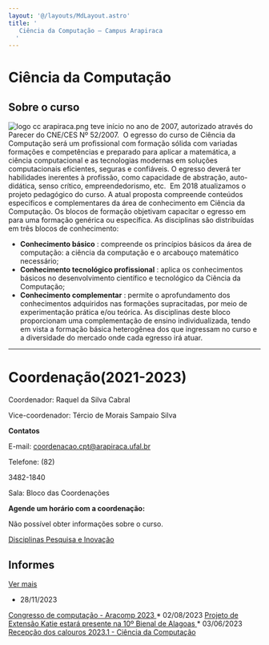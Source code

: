 ```yaml
---
layout: '@/layouts/MdLayout.astro'
title: '
   Ciência da Computação — Campus Arapiraca
  '
---
```






Ciência da Computação
=====================












Sobre o curso
-------------



![logo cc arapiraca.png](https://arapiraca.ufal.br/graduacao/ciencia-da-computacao/documentos/imagens/logo-cc-arapiraca.png/@@images/01ed666d-73d0-473d-9aea-5b4be11d96b6.png "logo")
 teve início no ano de 2007, autorizado através do Parecer do CNE/CES Nº 52/2007\.  O egresso do curso de Ciência da Computação será um profissional com formação sólida com variadas formações e competências e preparado para aplicar a matemática, a ciência computacional e as tecnologias modernas em soluções computacionais eficientes, seguras e confiáveis. O egresso deverá ter habilidades inerentes à profissão, como capacidade de abstração, auto\-didática, senso crítico, empreendedorismo, etc.  Em 2018 atualizamos o projeto pedagógico do curso. A atual proposta compreende conteúdos específicos e complementares da área de conhecimento em Ciência da Computação. Os blocos de formação objetivam capacitar o egresso em para uma formação​ ​genérica ou específica. As disciplinas são distribuídas em três blocos de conhecimento:
 


* **​Conhecimento básico** 
 : compreende os princípios básicos da área de computação: a ciência da computação e o arcabouço matemático necessário;
* **Conhecimento tecnológico profissional** 
 : aplica os conhecimentos básicos no desenvolvimento científico e tecnológico da Ciência da Computação;
* **Conhecimento complementar** 
 : permite o aprofundamento dos conhecimentos adquiridos nas formações supracitadas, por meio de experimentação prática e/ou teórica. As disciplinas deste bloco proporcionam uma complementação de ensino individualizada, tendo em vista a formação básica heterogênea dos que ingressam no curso e a diversidade do mercado onde cada egresso irá atuar.




---


Coordenação(2021\-2023\)
========================



 Coordenador: Raquel da Silva Cabral
 



 Vice\-coordenador: Tércio de Morais Sampaio Silva
 



**Contatos** 




 E\-mail:
 <a href="mailto:coordenaca.cpt@arapiraca.ufal.br" rel="noopener" target="_blank">
 coordenacao.cpt@arapiraca.ufal.br
</a>





 Telefone: (82\)
 
 3482\-1840
 





 Sala: Bloco das Coordenações
 




**Agende um horário com a coordenação:** 














 Não possível obter informações sobre o curso.
 







<a href="#">
 <span>
  Disciplinas
 </span>
</a>







<a href="/cpt/projetos-de-pesquisa">
 <span>
  Pesquisa e Inovação
 </span>
</a>












Informes
--------




<a class="btn btn-primary pull-right" href="/cpt/institucional/informes">
 Ver mais
</a>



* 28/11/2023
 
<a class="titulo" href="/cpt/institucional/informes/aracomp-2023">
 Congresso de computação - Aracomp 2023
</a>
* 02/08/2023
 
<a class="titulo" href="/cpt/institucional/informes/katie-na-bienal">
 Projeto de Extensão Katie estará presente na 10º Bienal de Alagoas
</a>
* 03/06/2023
 
<a class="titulo" href="/cpt/institucional/informes/recepcao-dos-calouros-2023-1-ciencia-da-computacao">
 Recepção dos calouros 2023.1 - Ciência da Computação
</a>
















